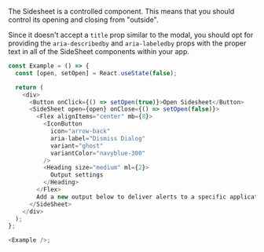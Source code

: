 The Sidesheet is a controlled component. This means that you should control its
opening and closing from "outside".

Since it doesn't accept a `title` prop similar to the modal, you should opt for providing the
`aria-describedby` and `aria-labeledby` props with the proper text in all of the SideSheet
components within your app.

```typescript jsx
const Example = () => {
  const [open, setOpen] = React.useState(false);

  return (
    <div>
      <Button onClick={() => setOpen(true)}>Open Sidesheet</Button>
      <SideSheet open={open} onClose={() => setOpen(false)}>
        <Flex alignItems="center" mb={8}>
          <IconButton
            icon="arrow-back"
            aria-label="Dismiss Dialog"
            variant="ghost"
            variantColor="navyblue-300"
          />
          <Heading size="medium" ml={2}>
            Output settings
          </Heading>
        </Flex>
        Add a new output below to deliver alerts to a specific application for further triage.
      </SideSheet>
    </div>
  );
};

<Example />;
```
